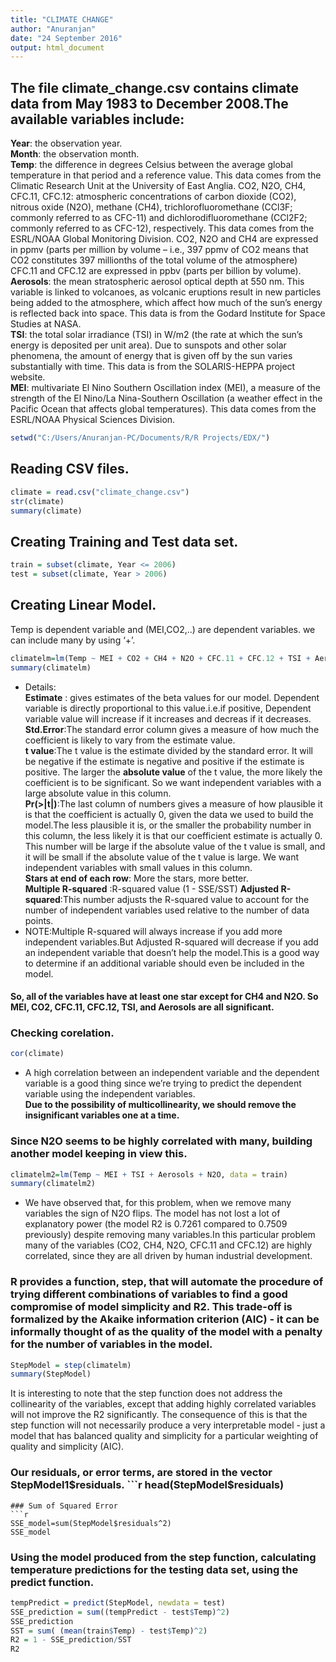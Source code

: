 ```yaml
---
title: "CLIMATE CHANGE"
author: "Anuranjan"
date: "24 September 2016"
output: html_document
---
```

## The file climate_change.csv contains climate data from May 1983 to December 2008.The available variables include:
**Year**: the observation year.  
**Month**: the observation month.  
**Temp**: the difference in degrees Celsius between the average global temperature in that period and a reference value. This data comes from the Climatic Research Unit at the University of East Anglia.
CO2, N2O, CH4, CFC.11, CFC.12: atmospheric concentrations of carbon dioxide (CO2), nitrous oxide (N2O), methane  (CH4), trichlorofluoromethane (CCl3F; commonly referred to as CFC-11) and dichlorodifluoromethane (CCl2F2; commonly referred to as CFC-12), respectively. This data comes from the ESRL/NOAA Global Monitoring Division.
CO2, N2O and CH4 are expressed in ppmv (parts per million by volume  -- i.e., 397 ppmv of CO2 means that CO2 constitutes 397 millionths of the total volume of the atmosphere)
CFC.11 and CFC.12 are expressed in ppbv (parts per billion by volume).  
**Aerosols**: the mean stratospheric aerosol optical depth at 550 nm. This variable is linked to volcanoes, as volcanic eruptions result in new particles being added to the atmosphere, which affect how much of the sun's energy is reflected back into space. This data is from the Godard Institute for Space Studies at NASA.  
**TSI**: the total solar irradiance (TSI) in W/m2 (the rate at which the sun's energy is deposited per unit area). Due to sunspots and other solar phenomena, the amount of energy that is given off by the sun varies substantially with time. This data is from the SOLARIS-HEPPA project website.  
**MEI**: multivariate El Nino Southern Oscillation index (MEI), a measure of the strength of the El Nino/La Nina-Southern Oscillation (a weather effect in the Pacific Ocean that affects global temperatures). This data comes from the ESRL/NOAA Physical Sciences Division.  

```r
setwd("C:/Users/Anuranjan-PC/Documents/R/R Projects/EDX/")
```
## Reading CSV files. 
```r
climate = read.csv("climate_change.csv")
str(climate)
summary(climate)

```

## Creating Training and Test data set.
```r
train = subset(climate, Year <= 2006)
test = subset(climate, Year > 2006)
```

## Creating Linear Model. 
Temp is dependent variable and (MEI,CO2,..) are dependent variables. we can include many by using '+'. 
```r
climatelm=lm(Temp ~ MEI + CO2 + CH4 + N2O + CFC.11 + CFC.12 + TSI + Aerosols, data=train)
summary(climatelm)
```
* Details:  
**Estimate** : gives estimates of the beta values for our model. Dependent variable is directly proportional to this value.i.e.if positive, Dependent variable value will increase if it increases and decreas if it decreases.
**Std.Error**:The standard error column gives a measure of how much the coefficient is likely to vary from the estimate value.  
**t value**:The t value is the estimate divided by the standard error. It will be negative if the estimate
is negative and positive if the estimate is positive.  The larger the **absolute value** of the t value, the more likely the coefficient is to be significant. So we want independent variables with a large absolute value
in this column.  
**Pr(>|t|)**:The last column of numbers gives a measure of how plausible it is that the coefficient is actually 0, given the data we used to build the model.The less plausible it is, or the smaller the probability number in this column, the less likely it is that our coefficient estimate is actually 0. This number will be large if the absolute value of the t value is small, and it will be small if the absolute value of the t
value is large. We want independent variables with small values in this column.  
**Stars at end of each row**: More the stars, more better.  
**Multiple R-squared** :R-squared value  (1 - SSE/SST)
**Adjusted R-squared**:This number adjusts the R-squared value to account for the number of independent variables used relative to the number of data points.  
* NOTE:Multiple R-squared will always increase if you add more independent variables.But Adjusted R-squared will decrease if you add an independent variable that doesn't help the model.This is a good way to determine if an additional variable should even be included in the model.  

#### So, all of the variables have at least one star except for CH4 and N2O. So MEI, CO2, CFC.11, CFC.12, TSI, and Aerosols are all significant.  
  
  
### Checking corelation.
```r
cor(climate)
```
* A high correlation between an independent variable and the dependent variable is a good thing since we're trying to predict the dependent variable using the independent variables.  
**Due to the possibility of multicollinearity, we should remove the insignificant variables one at a time.** 
  
  

### Since N2O seems to be highly correlated with many, building another model keeping in view this.
```r
climatelm2=lm(Temp ~ MEI + TSI + Aerosols + N2O, data = train)
summary(climatelm2)
```
* We have observed that, for this problem, when we remove many variables the sign of N2O flips. The model has not lost a lot of explanatory power (the model R2 is 0.7261 compared to 0.7509 previously) despite removing many variables.In this particular problem many of the variables (CO2, CH4, N2O, CFC.11 and CFC.12) are highly correlated, since they are all driven by human industrial development.
  
  
### R provides a function, step, that will automate the procedure of trying different combinations of variables to find a good compromise of model simplicity and R2. This trade-off is formalized by the Akaike information criterion (AIC) - it can be informally thought of as the quality of the model with a penalty for the number of variables in the model.  
```r
StepModel = step(climatelm)
summary(StepModel)
```
It is interesting to note that the step function does not address the collinearity of the variables, except that adding highly correlated variables will not improve the R2 significantly. The consequence of this is that the step function will not necessarily produce a very interpretable model - just a model that has balanced quality and simplicity for a particular weighting of quality and simplicity (AIC).  
  
  
### Our residuals, or error terms, are stored in the vector StepModel1$residuals.
```r
head(StepModel$residuals)
```
### Sum of Squared Error
```r
SSE_model=sum(StepModel$residuals^2)
SSE_model
```
  
### Using the model produced from the step function, calculating temperature predictions for the testing data set, using the predict function.
```r
tempPredict = predict(StepModel, newdata = test)
SSE_prediction = sum((tempPredict - test$Temp)^2)
SSE_prediction
SST = sum( (mean(train$Temp) - test$Temp)^2)
R2 = 1 - SSE_prediction/SST
R2
```  
